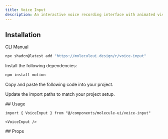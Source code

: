 ```yaml
---
title: Voice Input
description: An interactive voice recording interface with animated visual feedback, timer display, and customizable start/stop callbacks.
---
```


<ComponentPreview name='voice-input-demo'/>

## Installation

<Tabs defaultValue='cli'>

<TabsList>
  <TabsTrigger value="cli">CLI</TabsTrigger>
  <TabsTrigger value="manual">Manual</TabsTrigger>
</TabsList>

<TabsContent value='cli'>

```bash
npx shadcn@latest add "https://moleculeui.design/r/voice-input"
```


</TabsContent>

<TabsContent value='manual'>

<Steps>

<Step>Install the following dependencies:</Step>

```bash
npm install motion
```

<Step>Copy and paste the following code into your project.</Step>

<ComponentSource
  title="components/molecule-ui/voice-input.tsx"
  name="voice-input"
/>

<Step>Update the import paths to match your project setup.</Step>

</Steps>

</TabsContent>

</Tabs>


<div className='mb-6'>
## Usage

```tsx
import { VoiceInput } from "@/components/molecule-ui/voice-input"
```

```tsx
<VoiceInput />
```

</div>

<div>
## Props

<AutoTypeTable
  path="registry/molecule-ui/voice-input.tsx"
  name="VoiceInputProps"
/>

</div>